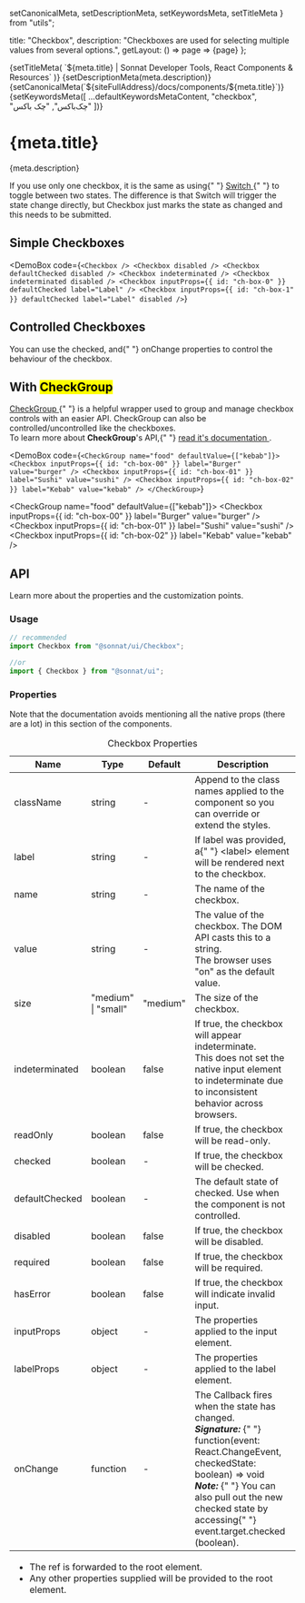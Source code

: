   setCanonicalMeta,
  setDescriptionMeta,
  setKeywordsMeta,
  setTitleMeta
} from "utils";

  title: "Checkbox",
  description:
    "Checkboxes are used for selecting multiple values from several options.",
  getLayout: () => page => <WithSidebar>{page}</WithSidebar>
};

<Head>
  {setTitleMeta(
    `${meta.title} | Sonnat Developer Tools, React Components & Resources`
  )}
  {setDescriptionMeta(meta.description)}
  {setCanonicalMeta(`${siteFullAddress}/docs/components/${meta.title}`)}
  {setKeywordsMeta([
    ...defaultKeywordsMetaContent,
    "checkbox",
    "چک‌باکس",
    "چک باکس"
  ])}
</Head>

<h1>
  <span>{meta.title}</span>
  <AnchorButton anchorId="overview" />
  <PageEditButton href={`pages/docs/components/${meta.title}.mdx`} />
</h1>

<p>{meta.description}</p>

<p>
  If you use only one checkbox, it is the same as using{" "}
  <a href="/docs/components/Switch" title="Switch documentation">
    Switch
  </a>{" "}
  to toggle between two states. The difference is that Switch will trigger the
  state change directly, but Checkbox just marks the state as changed and this
  needs to be submitted.
</p>

<h2>
  <span>Simple Checkboxes</span>
  <AnchorButton anchorId="simple-checkboxes" />
</h2>

<DemoBox
  code={`<Checkbox />
<Checkbox disabled />
<Checkbox defaultChecked disabled />
<Checkbox indeterminated />
<Checkbox indeterminated disabled />
<Checkbox inputProps={{ id: "ch-box-0" }} defaultChecked label="Label" />
<Checkbox
  inputProps={{ id: "ch-box-1" }}
  defaultChecked
  label="Label"
  disabled
/>`}
>
  <Checkbox />
  <Checkbox disabled />
  <Checkbox defaultChecked disabled />
  <Checkbox indeterminated />
  <Checkbox indeterminated disabled />
  <Checkbox inputProps={{ id: "ch-box-0" }} defaultChecked label="Label" />
  <Checkbox
    inputProps={{ id: "ch-box-1" }}
    defaultChecked
    label="Label"
    disabled
  />
</DemoBox>

<h2>
  <span>Controlled Checkboxes</span>
  <AnchorButton anchorId="controlled-checkboxes" />
</h2>

<p>
  You can use the <inlineCode>checked</inlineCode>, and{" "}
  <inlineCode>onChange</inlineCode> properties to control the behaviour of the
  checkbox.
</p>

<CheckboxControlledDemo />

<h2>
  <span>
    With <mark>CheckGroup</mark>
  </span>
  <AnchorButton anchorId="with-checkgroup" />
</h2>

<p>
  <a href="/docs/components/CheckGroup" title="CheckGroup documentation">
    CheckGroup
  </a>{" "}
  is a helpful wrapper used to group and manage checkbox controls with an easier
  API. CheckGroup can also be controlled/uncontrolled like the checkboxes.
  <br />
  To learn more about <strong>CheckGroup</strong>'s API,{" "}
  <a href="/docs/components/CheckGroup" title="CheckGroup documentation">
    read it's documentation
  </a>
  .
</p>

<DemoBox
  code={`<CheckGroup name="food" defaultValue={["kebab"]}>
  <Checkbox inputProps={{ id: "ch-box-00" }} label="Burger" value="burger" />
  <Checkbox inputProps={{ id: "ch-box-01" }} label="Sushi" value="sushi" />
  <Checkbox inputProps={{ id: "ch-box-02" }} label="Kebab" value="kebab" />
</CheckGroup>`}
>
  <CheckGroup name="food" defaultValue={["kebab"]}>
    <Checkbox inputProps={{ id: "ch-box-00" }} label="Burger" value="burger" />
    <Checkbox inputProps={{ id: "ch-box-01" }} label="Sushi" value="sushi" />
    <Checkbox inputProps={{ id: "ch-box-02" }} label="Kebab" value="kebab" />
  </CheckGroup>
</DemoBox>

<h2>
  <span>API</span>
  <AnchorButton anchorId="api" />
</h2>

<p>Learn more about the properties and the customization points.</p>

<h3>
  <span>Usage</span>
  <AnchorButton anchorId="usage" />
</h3>

```typescript
// recommended
import Checkbox from "@sonnat/ui/Checkbox";

//or
import { Checkbox } from "@sonnat/ui";
```

<h3>
  <span>Properties</span>
  <AnchorButton anchorId="properties" />
</h3>

<p>
  Note that the documentation avoids mentioning all the native props (there are
  a lot) in this section of the components.
</p>

<table cols={4}>
  <caption>Checkbox Properties</caption>
  <thead>
    <tr>
      <th>Name</th>
      <th>Type</th>
      <th>Default</th>
      <th>Description</th>
    </tr>
  </thead>
  <tbody>
    <tr>
      <td>className</td>
      <td>string</td>
      <td>-</td>
      <td>
        Append to the class names applied to the component so you can override
        or extend the styles.
      </td>
    </tr>
    <tr>
      <td>label</td>
      <td>string</td>
      <td>-</td>
      <td>
        If <inlineCode>label</inlineCode> was provided, a{" "}
        <inlineCode>&lt;label&gt;</inlineCode> element will be rendered next to
        the checkbox.
      </td>
    </tr>
    <tr>
      <td>name</td>
      <td>string</td>
      <td>-</td>
      <td>The name of the checkbox.</td>
    </tr>
    <tr>
      <td>value</td>
      <td>string</td>
      <td>-</td>
      <td>
        The value of the checkbox. The DOM API casts this to a string.
        <br />
        The browser uses <inlineCode>"on"</inlineCode> as the default value.
      </td>
    </tr>
    <tr>
      <td>size</td>
      <td>
        "medium"
        <br />| "small"
      </td>
      <td>"medium"</td>
      <td>The size of the checkbox.</td>
    </tr>
    <tr>
      <td>indeterminated</td>
      <td>boolean</td>
      <td>false</td>
      <td>
        If <inlineCode>true</inlineCode>, the checkbox will appear
        indeterminate.
        <br />
        This does not set the native input element to indeterminate due to
        inconsistent behavior across browsers.
      </td>
    </tr>
    <tr>
      <td>readOnly</td>
      <td>boolean</td>
      <td>false</td>
      <td>
        If <inlineCode>true</inlineCode>, the checkbox will be read-only.
      </td>
    </tr>
    <tr>
      <td>checked</td>
      <td>boolean</td>
      <td>-</td>
      <td>
        If <inlineCode>true</inlineCode>, the checkbox will be checked.
      </td>
    </tr>
    <tr>
      <td>defaultChecked</td>
      <td>boolean</td>
      <td>-</td>
      <td>
        The default state of <inlineCode>checked</inlineCode>. Use when the
        component is not controlled.
      </td>
    </tr>
    <tr>
      <td>disabled</td>
      <td>boolean</td>
      <td>false</td>
      <td>
        If <inlineCode>true</inlineCode>, the checkbox will be disabled.
      </td>
    </tr>
    <tr>
      <td>required</td>
      <td>boolean</td>
      <td>false</td>
      <td>
        If <inlineCode>true</inlineCode>, the checkbox will be required.
      </td>
    </tr>
    <tr>
      <td>hasError</td>
      <td>boolean</td>
      <td>false</td>
      <td>
        If <inlineCode>true</inlineCode>, the checkbox will indicate invalid
        input.
      </td>
    </tr>
    <tr>
      <td>inputProps</td>
      <td>object</td>
      <td>-</td>
      <td>
        The properties applied to the <inlineCode>input</inlineCode> element.
      </td>
    </tr>
    <tr>
      <td>labelProps</td>
      <td>object</td>
      <td>-</td>
      <td>
        The properties applied to the <inlineCode>label</inlineCode> element.
      </td>
    </tr>
    <tr>
      <td>onChange</td>
      <td>function</td>
      <td>-</td>
      <td>
        The Callback fires when the state has changed.
        <br />
        <em>
          <strong>Signature:</strong>
        </em>{" "}
        <inlineCode>
          function(event: React.ChangeEvent, checkedState: boolean) => void
        </inlineCode>
        <br />
        <em>
          <strong>Note:</strong>
        </em>{" "}
        You can also pull out the new checked state by accessing{" "}
        <inlineCode>event.target.checked</inlineCode> (boolean).
      </td>
    </tr>
  </tbody>
  <tfoot>
    <tr>
      <td colSpan="4">
        <ul>
          <li>
            The <inlineCode>ref</inlineCode> is forwarded to the root element.
          </li>
          <li>
            Any other properties supplied will be provided to the root element.
          </li>
        </ul>
      </td>
    </tr>
  </tfoot>
</table>
